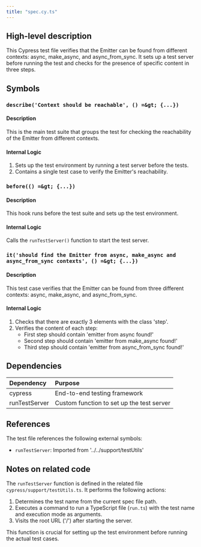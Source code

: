 ```yaml
---
title: "spec.cy.ts"
---
```


## High-level description
This Cypress test file verifies that the Emitter can be found from different contexts: async, make_async, and async_from_sync. It sets up a test server before running the test and checks for the presence of specific content in three steps.

## Symbols

### `describe('Context should be reachable', () =&gt; {...})`
#### Description
This is the main test suite that groups the test for checking the reachability of the Emitter from different contexts.

#### Internal Logic
1. Sets up the test environment by running a test server before the tests.
2. Contains a single test case to verify the Emitter's reachability.

### `before(() =&gt; {...})`
#### Description
This hook runs before the test suite and sets up the test environment.

#### Internal Logic
Calls the `runTestServer()` function to start the test server.

### `it('should find the Emitter from async, make_async and async_from_sync contexts', () =&gt; {...})`
#### Description
This test case verifies that the Emitter can be found from three different contexts: async, make_async, and async_from_sync.

#### Internal Logic
1. Checks that there are exactly 3 elements with the class 'step'.
2. Verifies the content of each step:
   - First step should contain 'emitter from async found!'
   - Second step should contain 'emitter from make_async found!'
   - Third step should contain 'emitter from async_from_sync found!'

## Dependencies
| Dependency | Purpose |
|:-----------|:--------|
| cypress | End-to-end testing framework |
| runTestServer | Custom function to set up the test server |

## References
The test file references the following external symbols:
- `runTestServer`: Imported from '../../support/testUtils'

## Notes on related code
The `runTestServer` function is defined in the related file `cypress/support/testUtils.ts`. It performs the following actions:
1. Determines the test name from the current spec file path.
2. Executes a command to run a TypeScript file (`run.ts`) with the test name and execution mode as arguments.
3. Visits the root URL ('/') after starting the server.

This function is crucial for setting up the test environment before running the actual test cases.